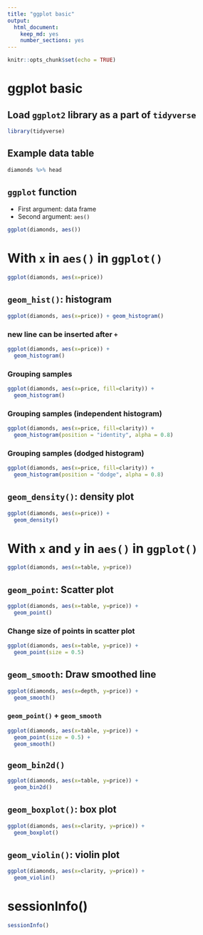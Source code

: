 ```yaml
---
title: "ggplot basic"
output: 
  html_document: 
    keep_md: yes
    number_sections: yes
---
```


```r
knitr::opts_chunk$set(echo = TRUE)
```

# ggplot basic

## Load `ggplot2` library as a part of `tidyverse`
```r
library(tidyverse)
```

## Example data table
```r
diamonds %>% head
```

## `ggplot` function

- First argument: data frame
- Second argument: `aes()`

```r
ggplot(diamonds, aes())
```

# With `x` in `aes()` in `ggplot()`

```r
ggplot(diamonds, aes(x=price))
```

## `geom_hist()`: histogram

```r
ggplot(diamonds, aes(x=price)) + geom_histogram()
```

### new line can be inserted after `+`

```r
ggplot(diamonds, aes(x=price)) +
  geom_histogram()
```


### Grouping samples

```r
ggplot(diamonds, aes(x=price, fill=clarity)) +
  geom_histogram()
```

### Grouping samples (independent histogram)

```r
ggplot(diamonds, aes(x=price, fill=clarity)) +
  geom_histogram(position = "identity", alpha = 0.8)
```

### Grouping samples (dodged histogram)

```r
ggplot(diamonds, aes(x=price, fill=clarity)) +
  geom_histogram(position = "dodge", alpha = 0.8)
```

## `geom_density()`: density plot

```r
ggplot(diamonds, aes(x=price)) +
  geom_density()
```

# With `x` and `y` in `aes()` in `ggplot()`

```r
ggplot(diamonds, aes(x=table, y=price))
```

## `geom_point`: Scatter plot

```r
ggplot(diamonds, aes(x=table, y=price)) + 
  geom_point()
```

### Change size of points in scatter plot

```r
ggplot(diamonds, aes(x=table, y=price)) + 
  geom_point(size = 0.5)
```

## `geom_smooth`: Draw smoothed line

```r
ggplot(diamonds, aes(x=depth, y=price)) + 
  geom_smooth()
```

### `geom_point()` + `geom_smooth`

```r
ggplot(diamonds, aes(x=table, y=price)) + 
  geom_point(size = 0.5) +
  geom_smooth()
```


## `geom_bin2d()`

```r
ggplot(diamonds, aes(x=table, y=price)) + 
  geom_bin2d()
```

## `geom_boxplot()`: box plot

```r
ggplot(diamonds, aes(x=clarity, y=price)) + 
  geom_boxplot()
```

## `geom_violin()`: violin plot

```r
ggplot(diamonds, aes(x=clarity, y=price)) + 
  geom_violin()
```


# sessionInfo()

```r
sessionInfo()
```
